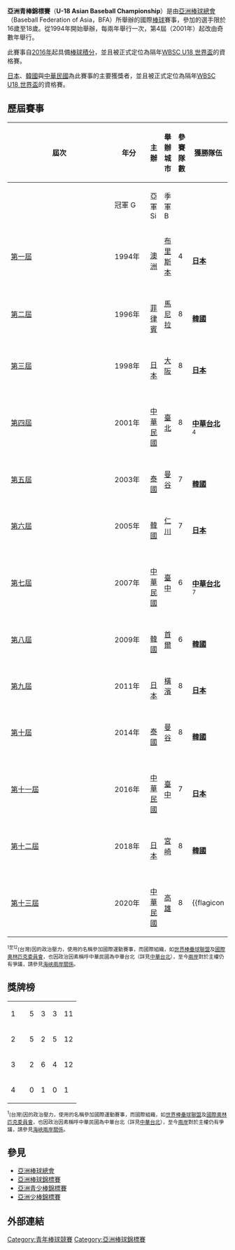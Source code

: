 {{Infobox sports league
| league name = 亞洲青棒錦標賽
| othername = Asian AAA Baseball Championship Champion
| current_season = 
| logo =
| pixels =
| sport = [[棒球|棒球]]
| founded = 1994年
| country = [[亞洲|亞洲]]
| champion = {{bb|KOR}}
| most_champs = {{bb|JPN}}、{{bb|KOR}}(5次)
| folded = 
| website =
}}

'''亞洲青棒錦標賽'''（'''U-18 Asian Baseball Championship'''）是由[[亞洲棒球總會|亞洲棒球總會]]（Baseball Federation of Asia，BFA）所舉辦的國際[[棒球|棒球]]賽事，參加的選手限於16歲至18歲。從1994年開始舉辦，每兩年舉行一次，第4屆（2001年）起改由奇數年舉行。

此賽事自[[2016年|2016年]]起具備[[世界棒壘球聯盟棒球世界排名|棒球積分]]，並且被正式定位為隔年[[U-18世界盃棒球賽|WBSC U18 世界盃]]的資格賽。

[[日本|日本]]、[[韓國|韓國]]與[[中華民國|中華民國]]為此賽事的主要獲獎者，並且被正式定位為隔年[[U-18世界盃棒球賽|WBSC U18 世界盃]]的資格賽。

==歷屆賽事==

{| class="wikitable" style="font-size:90%; text-align: center;"
!rowspan=2 width=8%|屆次
!rowspan=2 width=8%|年分
!rowspan=2 width=10%|主辦
!rowspan=2 width=10%|舉辦城市
! width="8%" |參賽隊數
!colspan=3|獲勝隊伍
|-
!
!width=17%|冠軍 [[Image:Gold_medal_asia.svg|16px]]
!width=17%|亞軍 [[Image:Silver_medal_asia.svg|16px]]
!width=17%|季軍 [[Image:Bronze_medal_asia.svg|16px]]
|-
|[[1994年亞洲青棒錦標賽|第一屆]]
|1994年
|{{flagicon|AUS|size=30px}}<br>[[澳洲|澳洲]]
|[[布里斯本|布里斯本]]
| 4
|{{flagicon|JPN|size=30px}}<br>'''[[日本棒球代表隊|日本]]'''
|{{flagicon|AUS|size=30px}}<br>[[澳洲棒球代表隊|澳洲]]
|{{flagicon|TPE|size=30px}}<br>[[中華台北棒球代表隊|中華台北]] <sup>1</sup>
|-
|[[1996年亞洲青棒錦標賽|第二屆]]
|1996年
|{{flagicon|PHI|size=30px}}<br>[[菲律賓|菲律賓]]
| [[馬尼拉|馬尼拉]]
| 8
|{{flagicon|KOR|size=30px}}<br>'''[[韓國棒球代表隊|韓國]]'''
|{{flagicon|TPE|size=30px}}<br>[[中華台北棒球代表隊|中華台北]] <sup>2</sup>
|{{flagicon|JPN|size=30px}}<br>[[日本棒球代表隊|日本]]
|-
|[[1998年亞洲青棒錦標賽|第三屆]]
|1998年
|{{flagicon|JPN|size=30px}}<br>[[日本|日本]]
| [[大阪市|大阪]]
| 8
|{{flagicon|JPN|size=30px}}<br>'''[[日本棒球代表隊|日本]]'''
|{{flagicon|TPE|size=30px}}<br>[[中華台北棒球代表隊|中華台北]] <sup>3</sup>
|{{flagicon|KOR|size=30px}}<br>[[韓國棒球代表隊|韓國]]
|-
|[[2001年亞洲青棒錦標賽|第四屆]]
|2001年
|{{flagicon|ROC|size=30px}}<br>[[中華民國|中華民國]]
| [[臺北市|臺北]]
| 8
|{{flagicon|TPE|size=30px}}<br>'''[[中華台北棒球代表隊|中華台北]]''' <sup>4</sup>
|{{flagicon|JPN|size=30px}}<br>[[日本棒球代表隊|日本]]
|{{flagicon|KOR|size=30px}}<br>[[韓國棒球代表隊|韓國]]
|-
| [[2003年亞洲青棒錦標賽|第五屆]]
|2003年
|{{flagicon|THA|size=30px}}<br>[[泰國|泰國]]
| [[曼谷|曼谷]]
| 7
|{{flagicon|KOR|size=30px}}<br>'''[[韓國棒球代表隊|韓國]]'''
|{{flagicon|TPE|size=30px}}<br>[[中華台北棒球代表隊|中華台北]] <sup>5</sup>
|{{flagicon|JPN|size=30px}}<br>[[日本棒球代表隊|日本]]
|-
| [[2005年亞洲青棒錦標賽|第六屆]]
|2005年
|{{flagicon|KOR|size=30px}}<br>[[韓國|韓國]]
| [[仁川|仁川]]
| 7
|{{flagicon|JPN|size=30px}}<br>'''[[日本棒球代表隊|日本]]'''
|{{flagicon|KOR|size=30px}}<br>[[韓國棒球代表隊|韓國]]
|{{flagicon|TPE|size=30px}}<br>[[中華台北棒球代表隊|中華台北]] <sup>6</sup>
|-
| [[2007年亞洲青棒錦標賽|第七屆]]
|2007年
|{{flagicon|ROC|size=30px}}<br>[[中華民國|中華民國]]
| [[臺中市|臺中]]
| 6
|{{flagicon|TPE|size=30px}}<br>'''[[中華台北棒球代表隊|中華台北]]''' <sup>7</sup>
|{{flagicon|KOR|size=30px}}<br>[[韓國棒球代表隊|韓國]]
|{{flagicon|JPN|size=30px}}<br>[[日本棒球代表隊|日本]]
|-
| [[2009年亞洲青棒錦標賽|第八屆]]
|2009年
|{{flagicon|KOR|size=30px}}<br>[[韓國|韓國]]
| [[首爾|首爾]]
| 6
|{{flagicon|KOR|size=30px}}<br>'''[[韓國棒球代表隊|韓國]]'''
|{{flagicon|TPE|size=30px}}<br>[[中華台北棒球代表隊|中華台北]] <sup>8</sup>
|{{flagicon|JPN|size=30px}}<br>[[日本棒球代表隊|日本]]
|-
| [[2011年亞洲青棒錦標賽|第九屆]]
|2011年
|{{flagicon|JPN|size=30px}}<br>[[日本|日本]]
| [[橫濱|橫濱]]
| 8
|{{flagicon|JPN|size=30px}}<br>'''[[日本棒球代表隊|日本]]'''
|{{flagicon|KOR|size=30px}}<br>[[韓國棒球代表隊|韓國]]
|{{flagicon|TPE|size=30px}}<br>[[中華台北棒球代表隊|中華台北]]<sup>9</sup>
|-
| [[2014年亞洲青棒錦標賽|第十屆]]
|2014年
|{{flagicon|THA|size=30px}}<br>[[泰國|泰國]]
| [[曼谷|曼谷]]
| 8
|{{flagicon|KOR|size=30px}}<br>'''[[韓國棒球代表隊|韓國]]'''
|{{flagicon|JPN|size=30px}}<br>[[日本棒球代表隊|日本]]
|{{flagicon|TPE|size=30px}}<br>[[中華台北棒球代表隊|中華台北]]<sup>10</sup>
|-
| [[2016年亞洲青棒錦標賽|第十一屆]]
|2016年
|{{flagicon|ROC|size=30px}}<br>[[中華民國|中華民國]]
| [[臺中市|臺中]]
| 7
|{{flagicon|JPN|size=30px}}<br>'''[[日本棒球代表隊|日本]]'''
|{{flagicon|TPE|size=30px}}<br>[[中華台北棒球代表隊|中華台北]]<sup>11</sup>
|{{flagicon|KOR|size=30px}}<br>[[韓國棒球代表隊|韓國]]
|-
| [[2018年亞洲青棒錦標賽|第十二屆]]
|2018年
|{{flagicon|JPN|size=30px}}<br>[[日本|日本]]
| [[宮崎市|宮崎]]
| 8
|{{flagicon|KOR|size=30px}}<br>'''[[韓國棒球代表隊|韓國]]'''
|{{flagicon|TPE|size=30px}}<br>[[中華台北棒球代表隊|中華台北]]<sup>12</sup>
|{{flagicon|JPN|size=30px}}<br>[[日本棒球代表隊|日本]]
|-
| [[2020年亞洲青棒錦標賽|第十三屆]]
|2020年
|{{flagicon|ROC|size=30px}}<br>[[中華民國|中華民國]]
| [[高雄市|高雄]]
| 8
|{{flagicon||size=30px}}<br>
|{{flagicon||size=30px}}<br>
|{{flagicon||size=30px}}<br>
|}

<small><sup>1至12</sup>{{ROC}}(台灣)因{{PRC}}的政治壓力，使用{{TPE}}的名稱參加國際運動賽事，而國際組織，如[[世界棒壘球聯盟|世界棒壘球聯盟]]及[[國際奧林匹克委員會|國際奧林匹克委員會]]，也因政治因素稱呼中華民國為中華台北（詳見[[中華台北|中華台北]]），至今[[兩岸|兩岸]]對於主權仍有爭議，請參見[[海峽兩岸關係|海峽兩岸關係]]。</small>

==獎牌榜==

{| {{RankedMedalTable}}
|- 
|1||align=left|{{bb|KOR}}||5||3||3||11
|- 
|2||align=left|{{bb|JPN}}||5||2||5||12
|- 
|3||align=left|{{bb|TPE}}{{smallsup|1}}||2||6||4||12
|- 
|4||align=left|{{bb|AUS}}||0||1||0||1

|}

<small><sup>1</sup>{{ROC}}(台灣)因{{PRC}}的政治壓力，使用{{TPE}}的名稱參加國際運動賽事，而國際組織，如[[世界棒壘球聯盟|世界棒壘球聯盟]]及[[國際奧林匹克委員會|國際奧林匹克委員會]]，也因政治因素稱呼中華民國為中華台北（詳見[[中華台北|中華台北]]），至今[[兩岸|兩岸]]對於主權仍有爭議，請參見[[海峽兩岸關係|海峽兩岸關係]]。</small>

==參見==
*[[亞洲棒球總會|亞洲棒球總會]]
*[[亞洲棒球錦標賽|亞洲棒球錦標賽]]
*[[亞洲青少棒錦標賽|亞洲青少棒錦標賽]]
*[[亞洲少棒錦標賽|亞洲少棒錦標賽]]

==外部連結==
{{台灣棒球維基館|亞洲青棒錦標賽}}

{{國際棒球}}
{{亞洲棒球聯合會國家棒球代表隊}}

[[Category:青年棒球競賽|Category:青年棒球競賽]]
[[Category:亞洲棒球錦標賽|Category:亞洲棒球錦標賽]]
